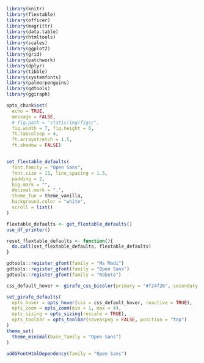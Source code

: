 

```r
library(knitr)
library(flextable)
library(officer)
library(magrittr)
library(data.table)
library(htmltools)
library(scales)
library(ggplot2)
library(grid)
library(patchwork)
library(dplyr)
library(tibble)
library(systemfonts)
library(palmerpenguins)
library(gdtools)
library(ggiraph)

opts_chunk$set(
  echo = TRUE,
  message = FALSE,
  # fig.path = "static/img/figs/",
  fig.width = 7, fig.height = 6,
  ft.tabcolsep = 4,
  ft.arraystretch = 1.5,
  ft.shadow = FALSE)


set_flextable_defaults(
  font.family = "Open Sans",
  font.size = 11, line_spacing = 1.5,
  padding = 2,
  big.mark = "",
  decimal.mark = ".",
  theme_fun = theme_vanilla,
  background.color = "white",
  scroll = list()
)

flextable_defaults <- get_flextable_defaults()
use_df_printer()

reset_flextable_defaults <- function(){
  do.call(set_flextable_defaults, flextable_defaults)
}

gdtools::register_gfont(family = "Ms Madi")
gdtools::register_gfont(family = "Open Sans")
gdtools::register_gfont(family = "Roboto")

css_default_hover <- girafe_css_bicolor(primary = "#f24f26", secondary = "#333333")

set_girafe_defaults(
  opts_hover = opts_hover(css = css_default_hover, reactive = TRUE),
  opts_zoom = opts_zoom(min = 1, max = 4),
  opts_sizing = opts_sizing(rescale = TRUE),
  opts_toolbar = opts_toolbar(saveaspng = FALSE, position = "top")
)
theme_set(
  theme_minimal(base_family = "Open Sans")
)
```

```r
addGFontHtmlDependency(family = "Open Sans")
```
